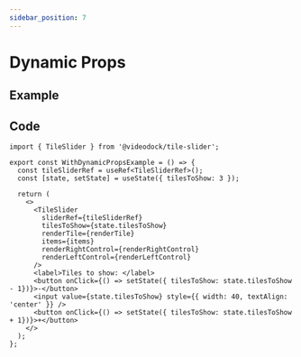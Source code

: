 ```yaml
---
sidebar_position: 7
---
```


# Dynamic Props

## Example


<WithDynamicPropsExample />

## Code

```tsx
import { TileSlider } from '@videodock/tile-slider';

export const WithDynamicPropsExample = () => {
  const tileSliderRef = useRef<TileSliderRef>();
  const [state, setState] = useState({ tilesToShow: 3 });

  return (
    <>
      <TileSlider
        sliderRef={tileSliderRef}
        tilesToShow={state.tilesToShow}
        renderTile={renderTile}
        items={items}
        renderRightControl={renderRightControl}
        renderLeftControl={renderLeftControl}
      />
      <label>Tiles to show: </label>
      <button onClick={() => setState({ tilesToShow: state.tilesToShow - 1})}>-</button>
      <input value={state.tilesToShow} style={{ width: 40, textAlign: 'center' }} />
      <button onClick={() => setState({ tilesToShow: state.tilesToShow + 1})}>+</button>
    </>
  );
};
```
